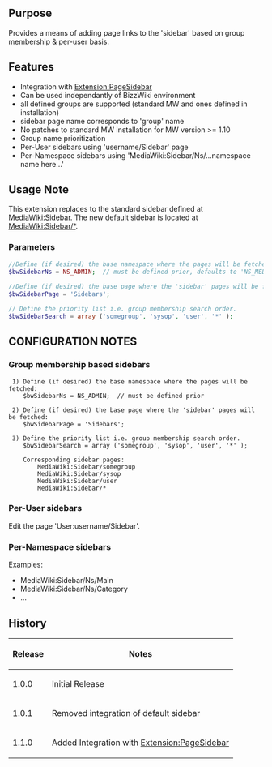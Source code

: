 {{Extension
|name        = SidebarEx
|status      = stable
|type        = mywiki
|author      = [[user:jldupont|Jean-Lou Dupont]]
|image       =
|version     = 1.1.0
|update      =
|mediawiki   = 1.82, 1.93, 1.10, 1.11, 1.12
|download    = [http://mediawiki.googlecode.com/svn/tags/SidebarEx SVN]
|readme      =
|changelog   = See SVN ($Id$)
|description = Provides customizable sidebars.
|parameters  =
|rights      =
|example     =
}}
== Purpose ==
Provides a means of adding page links to the 'sidebar' based on group membership & per-user basis.

== Features ==
* Integration with [[Extension:PageSidebar]]
* Can be used independantly of BizzWiki environment
* all defined groups are supported (standard MW and ones defined in installation)
* sidebar page name corresponds to 'group' name
* No patches to standard MW installation for MW version >= 1.10
* Group name prioritization
* Per-User sidebars using 'username/Sidebar' page
* Per-Namespace sidebars using 'MediaWiki:Sidebar/Ns/...namespace name here...'

== Usage Note ==
This extension replaces to the standard sidebar defined at [[MediaWiki:Sidebar]]. The new default sidebar
is located at [[MediaWiki:Sidebar/*]].

=== Parameters ===
<source lang='php'>
//Define (if desired) the base namespace where the pages will be fetched:
$bwSidebarNs = NS_ADMIN;  // must be defined prior, defaults to 'NS_MEDIAWIKI'
 
//Define (if desired) the base page where the 'sidebar' pages will be fetched:
$bwSidebarPage = 'Sidebars';

// Define the priority list i.e. group membership search order.
$bwSidebarSearch = array ('somegroup', 'sysop', 'user', '*' );
</source>

== CONFIGURATION NOTES ==
=== Group membership based sidebars ===
<pre>
 1) Define (if desired) the base namespace where the pages will be fetched:
    $bwSidebarNs = NS_ADMIN;  // must be defined prior
 
 2) Define (if desired) the base page where the 'sidebar' pages will be fetched:
    $bwSidebarPage = 'Sidebars';
 
 3) Define the priority list i.e. group membership search order.
    $bwSidebarSearch = array ('somegroup', 'sysop', 'user', '*' );
 
    Corresponding sidebar pages:
		MediaWiki:Sidebar/somegroup
		MediaWiki:Sidebar/sysop
		MediaWiki:Sidebar/user
		MediaWiki:Sidebar/*
</pre>
=== Per-User sidebars ===
Edit the page 'User:username/Sidebar'.

=== Per-Namespace sidebars ===
Examples:
* MediaWiki:Sidebar/Ns/Main
* MediaWiki:Sidebar/Ns/Category
* ...

{{Pear|SidebarEx}}

== History ==
{|border=1
! Release !! Notes
|-
| 1.0.0 || Initial Release
|-
| 1.0.1 || Removed integration of default sidebar
|-
| 1.1.0 || Added Integration with [[Extension:PageSidebar]]
|}
